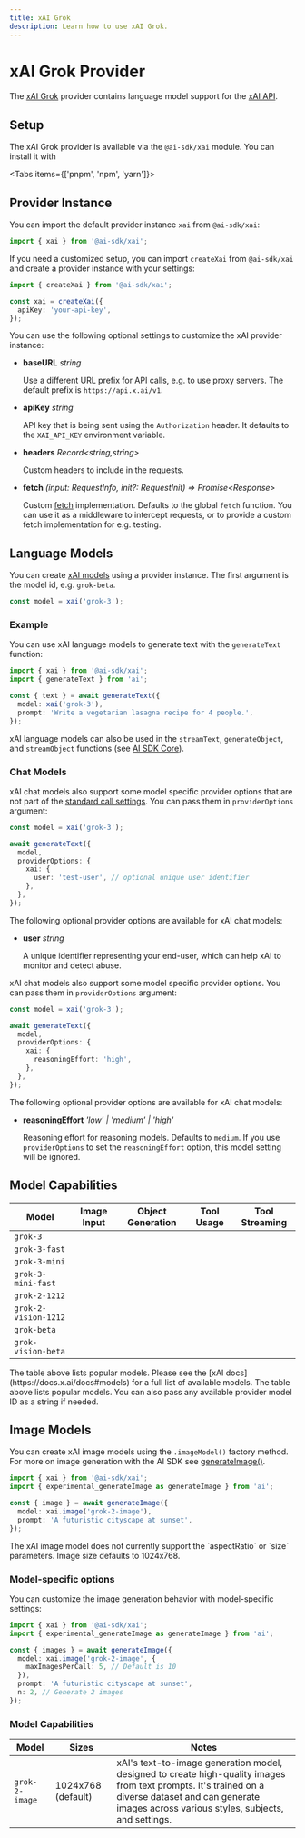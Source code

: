 ```yaml
---
title: xAI Grok
description: Learn how to use xAI Grok.
---
```


# xAI Grok Provider

The [xAI Grok](https://x.ai) provider contains language model support for the [xAI API](https://x.ai/api).

## Setup

The xAI Grok provider is available via the `@ai-sdk/xai` module. You can
install it with

<Tabs items={['pnpm', 'npm', 'yarn']}>
  <Tab>
    <Snippet text="pnpm add @ai-sdk/xai" dark />
  </Tab>
  <Tab>
    <Snippet text="npm install @ai-sdk/xai" dark />
  </Tab>
  <Tab>
    <Snippet text="yarn add @ai-sdk/xai" dark />
  </Tab>
</Tabs>

## Provider Instance

You can import the default provider instance `xai` from `@ai-sdk/xai`:

```ts
import { xai } from '@ai-sdk/xai';
```

If you need a customized setup, you can import `createXai` from `@ai-sdk/xai`
and create a provider instance with your settings:

```ts
import { createXai } from '@ai-sdk/xai';

const xai = createXai({
  apiKey: 'your-api-key',
});
```

You can use the following optional settings to customize the xAI provider instance:

- **baseURL** _string_

  Use a different URL prefix for API calls, e.g. to use proxy servers.
  The default prefix is `https://api.x.ai/v1`.

- **apiKey** _string_

  API key that is being sent using the `Authorization` header. It defaults to
  the `XAI_API_KEY` environment variable.

- **headers** _Record&lt;string,string&gt;_

  Custom headers to include in the requests.

- **fetch** _(input: RequestInfo, init?: RequestInit) => Promise&lt;Response&gt;_

  Custom [fetch](https://developer.mozilla.org/en-US/docs/Web/API/fetch) implementation.
  Defaults to the global `fetch` function.
  You can use it as a middleware to intercept requests,
  or to provide a custom fetch implementation for e.g. testing.

## Language Models

You can create [xAI models](https://console.x.ai) using a provider instance. The
first argument is the model id, e.g. `grok-beta`.

```ts
const model = xai('grok-3');
```

### Example

You can use xAI language models to generate text with the `generateText` function:

```ts
import { xai } from '@ai-sdk/xai';
import { generateText } from 'ai';

const { text } = await generateText({
  model: xai('grok-3'),
  prompt: 'Write a vegetarian lasagna recipe for 4 people.',
});
```

xAI language models can also be used in the `streamText`, `generateObject`, and `streamObject` functions
(see [AI SDK Core](/docs/ai-sdk-core)).

### Chat Models

xAI chat models also support some model specific provider options that are not part of
the [standard call settings](/docs/ai-sdk-core/settings). You can pass them in `providerOptions` argument:

```ts
const model = xai('grok-3');

await generateText({
  model,
  providerOptions: {
    xai: {
      user: 'test-user', // optional unique user identifier
    },
  },
});
```

The following optional provider options are available for xAI chat models:

- **user** _string_

  A unique identifier representing your end-user, which can help xAI to
  monitor and detect abuse.

xAI chat models also support some model specific provider options. You can pass them in `providerOptions` argument:

```ts
const model = xai('grok-3');

await generateText({
  model,
  providerOptions: {
    xai: {
      reasoningEffort: 'high',
    },
  },
});
```

The following optional provider options are available for xAI chat models:

- **reasoningEffort** _'low' | 'medium' | 'high'_

  Reasoning effort for reasoning models. Defaults to `medium`. If you use
  `providerOptions` to set the `reasoningEffort` option, this
  model setting will be ignored.

## Model Capabilities

| Model                | Image Input         | Object Generation   | Tool Usage          | Tool Streaming      |
| -------------------- | ------------------- | ------------------- | ------------------- | ------------------- |
| `grok-3`             | <Cross size={18} /> | <Check size={18} /> | <Check size={18} /> | <Check size={18} /> |
| `grok-3-fast`        | <Cross size={18} /> | <Check size={18} /> | <Check size={18} /> | <Check size={18} /> |
| `grok-3-mini`        | <Cross size={18} /> | <Check size={18} /> | <Check size={18} /> | <Check size={18} /> |
| `grok-3-mini-fast`   | <Cross size={18} /> | <Check size={18} /> | <Check size={18} /> | <Check size={18} /> |
| `grok-2-1212`        | <Cross size={18} /> | <Check size={18} /> | <Check size={18} /> | <Check size={18} /> |
| `grok-2-vision-1212` | <Check size={18} /> | <Check size={18} /> | <Check size={18} /> | <Check size={18} /> |
| `grok-beta`          | <Cross size={18} /> | <Check size={18} /> | <Check size={18} /> | <Check size={18} /> |
| `grok-vision-beta`   | <Check size={18} /> | <Cross size={18} /> | <Cross size={18} /> | <Cross size={18} /> |

<Note>
  The table above lists popular models. Please see the [xAI
  docs](https://docs.x.ai/docs#models) for a full list of available models. The
  table above lists popular models. You can also pass any available provider
  model ID as a string if needed.
</Note>

## Image Models

You can create xAI image models using the `.imageModel()` factory method. For more on image generation with the AI SDK see [generateImage()](/docs/reference/ai-sdk-core/generate-image).

```ts
import { xai } from '@ai-sdk/xai';
import { experimental_generateImage as generateImage } from 'ai';

const { image } = await generateImage({
  model: xai.image('grok-2-image'),
  prompt: 'A futuristic cityscape at sunset',
});
```

<Note>
  The xAI image model does not currently support the `aspectRatio` or `size`
  parameters. Image size defaults to 1024x768.
</Note>

### Model-specific options

You can customize the image generation behavior with model-specific settings:

```ts
import { xai } from '@ai-sdk/xai';
import { experimental_generateImage as generateImage } from 'ai';

const { images } = await generateImage({
  model: xai.image('grok-2-image', {
    maxImagesPerCall: 5, // Default is 10
  }),
  prompt: 'A futuristic cityscape at sunset',
  n: 2, // Generate 2 images
});
```

### Model Capabilities

| Model          | Sizes              | Notes                                                                                                                                                                                                    |
| -------------- | ------------------ | -------------------------------------------------------------------------------------------------------------------------------------------------------------------------------------------------------- |
| `grok-2-image` | 1024x768 (default) | xAI's text-to-image generation model, designed to create high-quality images from text prompts. It's trained on a diverse dataset and can generate images across various styles, subjects, and settings. |
